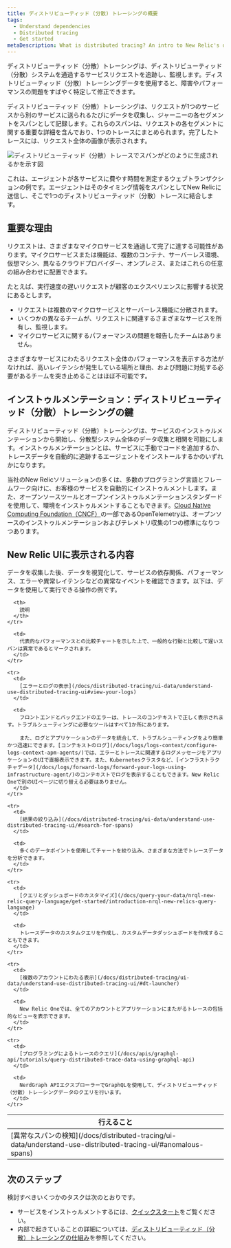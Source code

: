 ```yaml
---
title: ディストリビューティッド (分散) トレーシングの概要
tags:
  - Understand dependencies
  - Distributed tracing
  - Get started
metaDescription: What is distributed tracing? An intro to New Relic's distributed tracing feature.
---
```


ディストリビューティッド（分散）トレーシングは、ディストリビューティッド（分散）システムを通過するサービスリクエストを追跡し、監視します。ディストリビューティッド（分散）トレーシングデータを使用すると、障害やパフォーマンスの問題をすばやく特定して修正できます。

ディストリビューティッド（分散）トレーシングは、リクエストが1つのサービスから別のサービスに送られるたびにデータを収集し、ジャーニーの各セグメントをスパンとして記録します。これらのスパンは、リクエストの各セグメントに関する重要な詳細を含んでおり、1つのトレースにまとめられます。完了したトレースには、リクエスト全体の画像が表示されます。

![ディストリビューティッド（分散）トレースでスパンがどのように生成されるかを示す図](./images/intro-DT.png "ディストリビューティッド（分散）トレースでスパンがどのように生成されるかを示す図")

<figcaption>
  これは、エージェントが各サービスに費やす時間を測定するウェブトランザクションの例です。エージェントはそのタイミング情報をスパンとしてNew Relicに送信し、そこで1つのディストリビューティッド（分散）トレースに結合します。
</figcaption>

## 重要な理由

リクエストは、さまざまなマイクロサービスを通過して完了に達する可能性があります。マイクロサービスまたは機能は、複数のコンテナ、サーバーレス環境、仮想マシン、異なるクラウドプロバイダー、オンプレミス、またはこれらの任意の組み合わせに配置できます。

たとえば、実行速度の遅いリクエストが顧客のエクスペリエンスに影響する状況にあるとします。

* リクエストは複数のマイクロサービスとサーバーレス機能に分散されます。
* いくつかの異なるチームが、リクエストに関連するさまざまなサービスを所有し、監視します。
* マイクロサービスに関するパフォーマンスの問題を報告したチームはありません。

さまざまなサービスにわたるリクエスト全体のパフォーマンスを表示する方法がなければ、高いレイテンシが発生している場所と理由、および問題に対処する必要があるチームを突き止めることはほぼ不可能です。

## インストゥルメンテーション：ディストリビューティッド（分散）トレーシングの鍵

ディストリビューティッド（分散）トレーシングは、サービスのインストゥルメンテーションから開始し、分散型システム全体のデータ収集と相関を可能にします。インストゥルメンテーションとは、サービスに手動でコードを追加するか、トレースデータを自動的に追跡するエージェントをインストールするかのいずれかになります。

当社のNew Relicソリューションの多くは、多数のプログラミング言語とフレームワーク向けに、お客様のサービスを自動的にインストゥルメントします。また、オープンソースツールとオープンインストゥルメンテーションスタンダードを使用して、環境をインストゥルメントすることもできます。[Cloud Native Computing Foundation（CNCF）](https://www.cncf.io/)の一部であるOpenTelemetryは、オープンソースのインストゥルメンテーションおよびテレメトリ収集の1つの標準になりつつあります。

## New Relic UIに表示される内容

データを収集した後、データを視覚化して、サービスの依存関係、パフォーマンス、エラーや異常レイテンシなどの異常なイベントを確認できます。以下は、データを使用して実行できる操作の例です。

<table>
  <thead>
    <tr>
      <th style={{ width: "250px" }}>
        行えること
      </th>

      <th>
        説明
      </th>
    </tr>
  </thead>

  <tbody>
    <tr>
      <td>
        [異常なスパンの検知](/docs/distributed-tracing/ui-data/understand-use-distributed-tracing-ui/#anomalous-spans)
      </td>

      <td>
        代表的なパフォーマンスとの比較チャートを示した上で、一般的な行動と比較して遅いスパンは異常であるとマークされます。
      </td>
    </tr>

    <tr>
      <td>
        [エラーとログの表示](/docs/distributed-tracing/ui-data/understand-use-distributed-tracing-ui#view-your-logs)
      </td>

      <td>
        フロントエンドとバックエンドのエラーは、トレースのコンテキストで正しく表示されます。トラブルシューティングに必要なツールはすべて1か所にあります。

        また、ログとアプリケーションのデータを統合して、トラブルシューティングをより簡単かつ迅速にできます。[コンテキストのログ](/docs/logs/logs-context/configure-logs-context-apm-agents/)では、エラーとトレースに関連するログメッセージをアプリケーションのUIで直接表示できます。また、Kubernetesクラスタなど、[インフラストラクチャデータ](/docs/logs/forward-logs/forward-your-logs-using-infrastructure-agent/)のコンテキストでログを表示することもできます。New Relic Oneで別のUIページに切り替える必要はありません。
      </td>
    </tr>

    <tr>
      <td>
        [結果の絞り込み](/docs/distributed-tracing/ui-data/understand-use-distributed-tracing-ui/#search-for-spans)
      </td>

      <td>
        多くのデータポイントを使用してチャートを絞り込み、さまざまな方法でトレースデータを分析できます。
      </td>
    </tr>

    <tr>
      <td>
        [クエリとダッシュボードのカスタマイズ](/docs/query-your-data/nrql-new-relic-query-language/get-started/introduction-nrql-new-relics-query-language)
      </td>

      <td>
        トレースデータのカスタムクエリを作成し、カスタムデータダッシュボードを作成することもできます。
      </td>
    </tr>

    <tr>
      <td>
        [複数のアカウントにわたる表示](/docs/distributed-tracing/ui-data/understand-use-distributed-tracing-ui/#dt-launcher)
      </td>

      <td>
        New Relic Oneでは、全てのアカウントとアプリケーションにまたがるトレースの包括的なビューを表示できます。
      </td>
    </tr>

    <tr>
      <td>
        [プログラミングによるトレースのクエリ](/docs/apis/graphql-api/tutorials/query-distributed-trace-data-using-graphql-api)
      </td>

      <td>
        NerdGraph APIエクスプローラーでGraphQLを使用して、ディストリビューティッド（分散）トレーシングデータのクエリを行います。
      </td>
    </tr>
  </tbody>
</table>

## 次のステップ

検討すべきいくつかのタスクは次のとおりです。

* サービスをインストゥルメントするには、[クイックスタート](/docs/distributed-tracing/enable-configure/quick-start)をご覧ください。
* 内部で起きていることの詳細については、[ディストリビューティッド（分散）トレーシングの仕組み](/docs/distributed-tracing/concepts/how-new-relic-distributed-tracing-works)を参照してください。